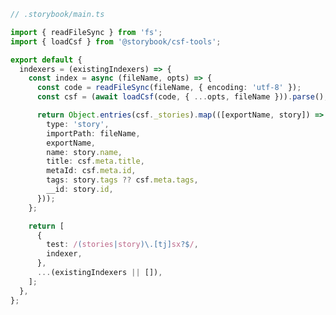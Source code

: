 ```ts
// .storybook/main.ts

import { readFileSync } from 'fs';
import { loadCsf } from '@storybook/csf-tools';

export default {
  indexers = (existingIndexers) => {
    const index = async (fileName, opts) => {
      const code = readFileSync(fileName, { encoding: 'utf-8' });
      const csf = (await loadCsf(code, { ...opts, fileName })).parse();

      return Object.entries(csf._stories).map(([exportName, story]) => ({
        type: 'story',
        importPath: fileName,
        exportName,
        name: story.name,
        title: csf.meta.title,
        metaId: csf.meta.id,
        tags: story.tags ?? csf.meta.tags,
        __id: story.id,
      }));
    };

    return [
      {
        test: /(stories|story)\.[tj]sx?$/,
        indexer,
      },
      ...(existingIndexers || []),
    ];
  },
};
```

